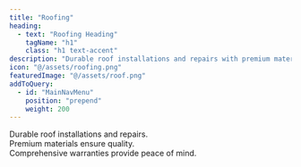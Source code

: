 ```yaml
---
title: "Roofing"
heading: 
  - text: "Roofing Heading"
    tagName: "h1"
    class: "h1 text-accent"
description: "Durable roof installations and repairs with premium materials and comprehensive warranties."
icon: "@/assets/roofing.png"
featuredImage: "@/assets/roof.png"
addToQuery:
  - id: "MainNavMenu"
    position: "prepend"
    weight: 200
---
```

Durable roof installations and repairs.  
Premium materials ensure quality.  
Comprehensive warranties provide peace of mind.  
